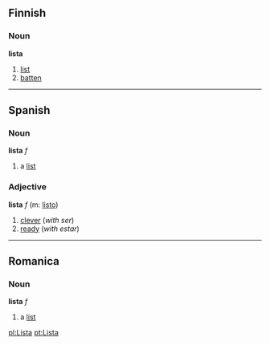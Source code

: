 ==Finnish==
===Noun===
'''lista'''
#[[list]]
#[[batten]]

----

==Spanish==
===Noun===
'''lista''' ''f''

# a [[list]]

===Adjective===
'''lista''' ''f'' (m: [[listo]])

# [[clever]] (''with ser'')
# [[ready]] (''with estar'')

-----

==Romanica==
===Noun===
'''lista''' ''f''

# a [[list]]

[[pl:Lista]]
[[pt:Lista]]